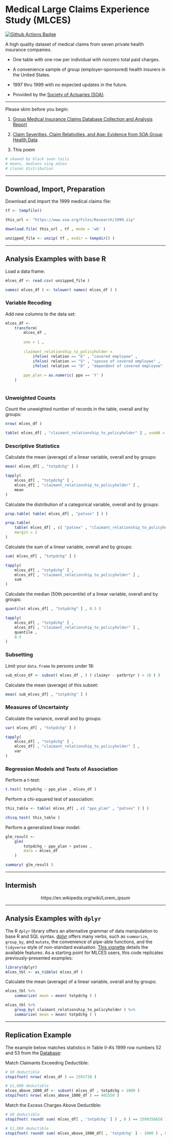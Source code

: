# Medical Large Claims Experience Study (MLCES) {-}

<a href="https://github.com/asdfree/mlces/actions"><img src="https://github.com/asdfree/mlces/actions/workflows/r.yml/badge.svg" alt="Github Actions Badge"></a>

A high quality dataset of medical claims from seven private health insurance companies.

* One table with one row per individual with nonzero total paid charges.

* A convenience sample of group (employer-sponsored) health insurers in the United States.

* 1997 thru 1999 with no expected updates in the future.

* Provided by the [Society of Actuaries (SOA)](http://www.soa.org/).

---

Please skim before you begin:

1. [Group Medical Insurance Claims Database Collection and Analysis Report](https://www.soa.org/4937d6/globalassets/assets/files/research/exp-study/large_claims_report.pdf)

2. [Claim Severities, Claim Relativities, and Age: Evidence from SOA Group Health Data](https://papers.ssrn.com/sol3/papers.cfm?abstract_id=1412243)

3. This poem

```r
# skewed by black swan tails
# means, medians sing adieu
# claims distribution
```

---

## Download, Import, Preparation {-}

Download and import the 1999 medical claims file:

```r
tf <- tempfile()

this_url <-	"https://www.soa.org/Files/Research/1999.zip"

download.file( this_url , tf , mode = 'wb' )

unzipped_file <- unzip( tf , exdir = tempdir() )
```

---

## Analysis Examples with base R \ {-}

Load a data frame:

```r
mlces_df <- read.csv( unzipped_file )

names( mlces_df ) <- tolower( names( mlces_df ) )
```

### Variable Recoding {-}

Add new columns to the data set:
```r
mlces_df <- 
	transform( 
		mlces_df , 
		
		one = 1 ,
		
		claimant_relationship_to_policyholder =
			ifelse( relation == "E" , "covered employee" ,
			ifelse( relation == "S" , "spouse of covered employee" ,
			ifelse( relation == "D" , "dependent of covered employee" , NA ) ) ) ,
			
		ppo_plan = as.numeric( ppo == 'Y' )
	)
	
```

### Unweighted Counts {-}

Count the unweighted number of records in the table, overall and by groups:
```r
nrow( mlces_df )

table( mlces_df[ , "claimant_relationship_to_policyholder" ] , useNA = "always" )
```

### Descriptive Statistics {-}

Calculate the mean (average) of a linear variable, overall and by groups:
```r
mean( mlces_df[ , "totpdchg" ] )

tapply(
	mlces_df[ , "totpdchg" ] ,
	mlces_df[ , "claimant_relationship_to_policyholder" ] ,
	mean 
)
```

Calculate the distribution of a categorical variable, overall and by groups:
```r
prop.table( table( mlces_df[ , "patsex" ] ) )

prop.table(
	table( mlces_df[ , c( "patsex" , "claimant_relationship_to_policyholder" ) ] ) ,
	margin = 2
)
```

Calculate the sum of a linear variable, overall and by groups:
```r
sum( mlces_df[ , "totpdchg" ] )

tapply(
	mlces_df[ , "totpdchg" ] ,
	mlces_df[ , "claimant_relationship_to_policyholder" ] ,
	sum 
)
```

Calculate the median (50th percentile) of a linear variable, overall and by groups:
```r
quantile( mlces_df[ , "totpdchg" ] , 0.5 )

tapply(
	mlces_df[ , "totpdchg" ] ,
	mlces_df[ , "claimant_relationship_to_policyholder" ] ,
	quantile ,
	0.5 
)
```

### Subsetting {-}

Limit your `data.frame` to persons under 18:
```r
sub_mlces_df <- subset( mlces_df , ( ( claimyr - patbrtyr ) < 18 ) )
```
Calculate the mean (average) of this subset:
```r
mean( sub_mlces_df[ , "totpdchg" ] )
```

### Measures of Uncertainty {-}

Calculate the variance, overall and by groups:
```r
var( mlces_df[ , "totpdchg" ] )

tapply(
	mlces_df[ , "totpdchg" ] ,
	mlces_df[ , "claimant_relationship_to_policyholder" ] ,
	var 
)
```

### Regression Models and Tests of Association {-}

Perform a t-test:
```r
t.test( totpdchg ~ ppo_plan , mlces_df )
```

Perform a chi-squared test of association:
```r
this_table <- table( mlces_df[ , c( "ppo_plan" , "patsex" ) ] )

chisq.test( this_table )
```

Perform a generalized linear model:
```r
glm_result <- 
	glm( 
		totpdchg ~ ppo_plan + patsex , 
		data = mlces_df
	)

summary( glm_result )
```

---

## Intermish {-}

<center>https://en.wikipedia.org/wiki/Lorem_ipsum</center>

---

## Analysis Examples with `dplyr` \ {-}

The R `dplyr` library offers an alternative grammar of data manipulation to base R and SQL syntax. [dplyr](https://github.com/tidyverse/dplyr/) offers many verbs, such as `summarize`, `group_by`, and `mutate`, the convenience of pipe-able functions, and the `tidyverse` style of non-standard evaluation. [This vignette](https://cran.r-project.org/web/packages/dplyr/vignettes/dplyr.html) details the available features. As a starting point for MLCES users, this code replicates previously-presented examples:

```r
library(dplyr)
mlces_tbl <- as_tibble( mlces_df )
```
Calculate the mean (average) of a linear variable, overall and by groups:
```r
mlces_tbl %>%
	summarize( mean = mean( totpdchg ) )

mlces_tbl %>%
	group_by( claimant_relationship_to_policyholder ) %>%
	summarize( mean = mean( totpdchg ) )
```

---

## Replication Example {-}

The example below matches statistics in Table II-A's 1999 row numbers 52 and 53 from the [Database](https://www.soa.org/4937cc/globalassets/assets/files/research/tables.zip):

Match Claimants Exceeding Deductible:

```r
# $0 deductible
stopifnot( nrow( mlces_df ) == 1591738 )

# $1,000 deductible
mlces_above_1000_df <- subset( mlces_df , totpdchg > 1000 )
stopifnot( nrow( mlces_above_1000_df ) == 402550 )
```

Match the Excess Charges Above Deductible:

```r
# $0 deductible
stopifnot( round( sum( mlces_df[ , 'totpdchg' ] ) , 0 ) == 2599356658 )

# $1,000 deductible
stopifnot( round( sum( mlces_above_1000_df[ , 'totpdchg' ] - 1000 ) , 0 ) == 1883768786 )
```
